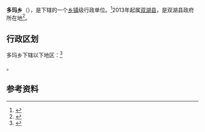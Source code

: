 {{Coord|32.381098|89.15287|source:GoogleMaps|display=title}}
{{中国乡级行政区|54/24/31/204/000}}

'''多玛乡'''（{{bo|z=རྡོ་དམར་}}），是{{PRC admin/fullname|54/24/31/204/000|3}}下辖的一个[[乡镇|乡镇]]级行政单位。<ref>{{PRC admin/ref sgc|{{PRC admin/parent|54/24/31/204/000}}}}</ref>2013年起属[[双湖县|双湖县]]，是双湖县政府所在地<ref>{{Cite web|title=双湖县成为西藏第一个以汉语命名的县|url=http://blog.sciencenet.cn/blog-90588-641286.html|access-date=2013-02-16|publisher=科学网|archiveurl=https://web.archive.org/web/20200425060923/http://blog.sciencenet.cn/blog-90588-641286.html|archivedate=2020-04-25|dead-url=yes}}</ref>。

== 行政区划 ==

多玛乡下辖以下地区：<ref>{{PRC admin/ref sgc|54/24/31/204/000}}</ref>

{{PRC admin/children|54/24/31/204/000}}。

== 参考资料 ==

{{reflist}}


{{PRC admin/navcat|54/24/31/204/000}}